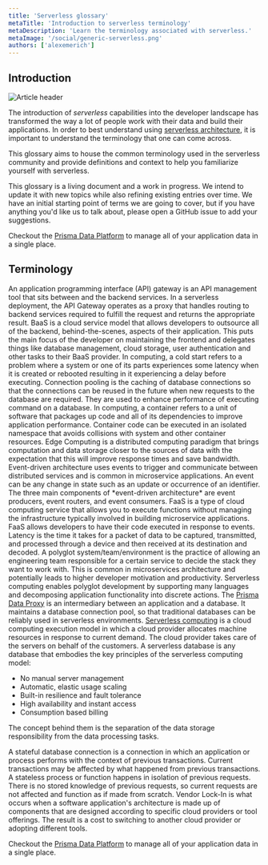 ```yaml
---
title: 'Serverless glossary'
metaTitle: 'Introduction to serverless terminology'
metaDescription: 'Learn the terminology associated with serverless.'
metaImage: '/social/generic-serverless.png'
authors: ['alexemerich']
---
```


## Introduction

![Article header](/content/serverless/what-is-serverless/header.png)

The introduction of *serverless* capabilities into the developer landscape has transformed the way a lot of people work with their data and build their applications. In order to best understand using [serverless architecture](https://www.prisma.io/dataguide/serverless/what-is-serverless), it is important to understand the terminology that one can come across. 

This glossary aims to house the common terminology used in the serverless community and provide definitions and context to help you familiarize yourself with serverless.

This glossary is a living document and a work in progress. We intend to update it with new topics while also refining existing entries over time. We have an initial starting point of terms we are going to cover, but if you have anything you'd like us to talk about, please open a GitHub issue to add your suggestions.

<PrismaOutlinks>

Checkout the [Prisma Data Platform](https://www.prisma.io/dataplatform) to manage all of your application data in a single place.

</PrismaOutlinks>

## Terminology

<dl>

<AnchorItem id="api-gateway" title="API gateway">
An application programming interface (API) gateway is an API management tool that sits between and the backend services. In a serverless deployment, the API Gateway operates as a proxy that handles routing to backend services required to fulfill the request and returns the appropriate result.
</AnchorItem>

<AnchorItem id="backend-as-a-service" title="Backend as a Service (BaaS)">
BaaS is a cloud service model that allows developers to outsource all of the backend, behind-the-scenes, aspects of their application. This puts the main focus of the developer on maintaining the frontend and delegates things like database management, cloud storage, user authentication and other tasks to their BaaS provider.
</AnchorItem>

<AnchorItem id="cold-start" title="Cold start">
In computing, a cold start refers to a problem where a system or one of its parts experiences some latency when it is created or rebooted resulting in it experiencing a delay before executing.
</AnchorItem>

<AnchorItem id="connection-pooling" title="Connection pooling">
Connection pooling is the caching of database connections so that the connections can be reused in the future when new requests to the database are required. They are used to enhance performance of executing command on a database.
</AnchorItem>

<AnchorItem id="container" title="Container">
In computing, a container refers to a unit of software that packages up code and all of its dependencies to improve application performance. Container code can be executed in an isolated namespace that avoids collisions with system and other container resources.
</AnchorItem>

<AnchorItem id="edge-computing" title="Edge computing">
Edge Computing is a distributed computing paradigm that brings computation and data storage closer to the sources of data with the expectation that this will improve response times and save bandwidth.
</AnchorItem>

<AnchorItem id="event-driven-architecture" title="Event-driven architecture">
Event-driven architecture uses events to trigger and communicate between distributed services and is common in microservice applications. An event can be any change in state such as an update or occurrence of an identifier. The three main components of *event-driven architecture* are event producers, event routers, and event consumers.
</AnchorItem>

<AnchorItem id="functions-as-a-service" title="Functions as a Service (FaaS)">
FaaS is a type of cloud computing service that allows you to execute functions without managing the infrastructure typically involved in building microservice applications. FaaS allows developers to have their code executed in response to events. 
</AnchorItem>

<AnchorItem id="latency" title="Latency">
Latency is the time it takes for a packet of data to be captured, transmitted, and processed through a device and then received at its destination and decoded.
</AnchorItem>

<AnchorItem id="polyglot" title="Polyglot systems/teams/evironments">
A polyglot system/team/environment is the practice of allowing an engineering team responsible for a certain service to decide the stack they want to work with. This is common in microservices architecture and potentially leads to higher developer motivation and productivity.
Serverless computing enables polyglot development by supporting many languages and decomposing application functionality into discrete actions.
</AnchorItem>

<AnchorItem id="prisma-data-proxy" title="Prisma Data Proxy">
The <a href="https://cloud.prisma.io/" title="Prisma Data Proxy">Prisma Data Proxy</a> is an intermediary between an application and a database. It maintains a database connection pool, so that traditional databases can be reliably used in serverless environments.
</AnchorItem>

<AnchorItem id="serverless-computing" title="Serverless computing">
<a href="https://www.prisma.io/dataguide/serverless/serverless-comparison" title="Serverless computing">Serverless computing</a> is a cloud computing execution model in which a cloud provider allocates machine resources in response to current demand. The cloud provider takes care of the servers on behalf of the customers. 
</AnchorItem>

<AnchorItem id="serverless-databases" title="Serverless databases">
A serverless database is any database that embodies the key principles of the serverless computing model: 

* No manual server management
* Automatic, elastic usage scaling
* Built-in resilience and fault tolerance
* High availability and instant access
* Consumption based billing

The concept behind them is the separation of the data storage responsibility from the data processing tasks.
</AnchorItem>

<AnchorItem id="stateful-database-connection" title="Stateful database connection">
A stateful database connection is a connection in which an application or process performs with the context of previous transactions. Current transactions may be affected by what happened from previous transactions.
</AnchorItem>

<AnchorItem id="stateless-serverless-function" title="Stateless serverless function">
A stateless process or function happens in isolation of previous requests. There is no stored knowledge of previous requests, so current requests are not affected and function as if made from scratch.
</AnchorItem>

<AnchorItem id="vendor-lock-in" title="Vendor lock-in">
Vendor Lock-In is what occurs when a software application's architecture is made up of components that are designed according to specific cloud providers or tool offerings. The result is a cost to switching to another cloud provider or adopting different tools. 
</AnchorItem>

</dl>

<PrismaOutlinks>

Checkout the [Prisma Data Platform](https://www.prisma.io/dataplatform) to manage all of your application data in a single place.

</PrismaOutlinks>
